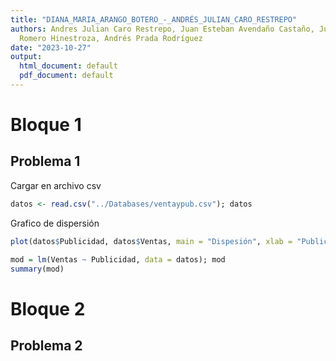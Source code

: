 ```yaml
---
title: "DIANA_MARIA_ARANGO_BOTERO_-_ANDRÉS_JULIAN_CARO_RESTREPO"
authors: Andres Julian Caro Restrepo, Juan Esteban Avendaño Castaño, Julian Andrés
  Romero Hinestroza, Andrés Prada Rodríguez
date: "2023-10-27"
output:
  html_document: default
  pdf_document: default
---
```



# Bloque 1

## Problema 1

Cargar en archivo csv
```r
datos <- read.csv("../Databases/ventaypub.csv"); datos
```
Grafico de dispersión

```r
plot(datos$Publicidad, datos$Ventas, main = "Dispesión", xlab = "Publicidad", ylab = "Ventas")
```
```r
mod = lm(Ventas ~ Publicidad, data = datos); mod
summary(mod)
```
# Bloque 2

## Problema 2

